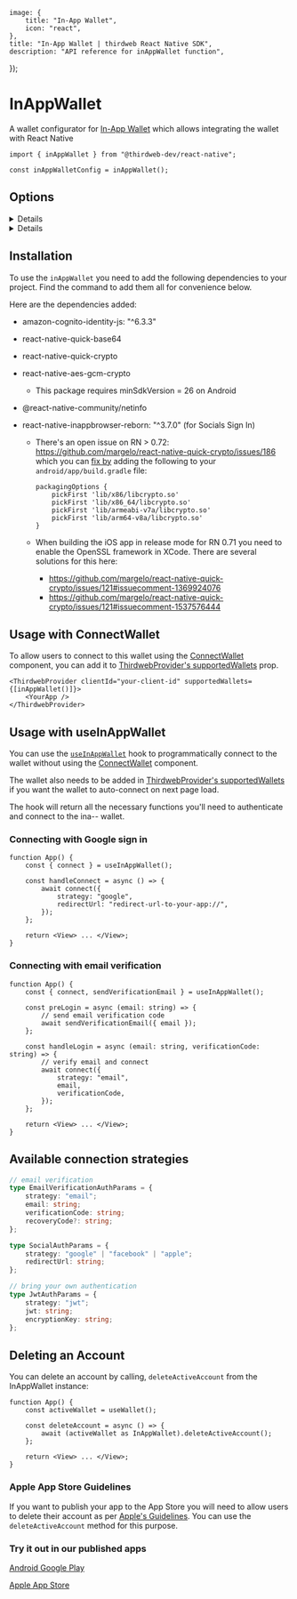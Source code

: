 
	image: {
		title: "In-App Wallet",
		icon: "react",
	},
	title: "In-App Wallet | thirdweb React Native SDK",
	description: "API reference for inAppWallet function",
});

<WalletsBreadcrumb name="In-App Wallet" slug="in-app-wallet" />

# InAppWallet

A wallet configurator for [In-App Wallet](/connect/in-app-wallet/overview) which allows integrating the wallet with React Native

```tsx
import { inAppWallet } from "@thirdweb-dev/react-native";

const inAppWalletConfig = inAppWallet();
```

<CustomizeWalletConfigurator
	config="inAppWalletConfig"
	configurator="inAppWallet"
	connectUI="inAppWalletConnectUI"
	selectUI="inAppWalletSelectUI"
/>

## Options

<Details summary="auth" tags={['Optional']}>

Whether to show the Sign In with different providers.

To use this feature you will need to enable the `In-App Wallets` service for your `clientId`
in your [Dashboard Settings](https://thirdweb.com/team/~/~/settings) and you will need to allowlist
your app's `redirectUrl` (more on this below).

`redirectUrl`: The `redirectUrl` must be a deeplink your app supports. This
is going to be used to redirect back from the browser when using socials sign in options (Google, Apple, etc).

We wrote [a short guide](/react-native/v0/faq) to help you enable deep links support in your mobile app.

```ts
inAppWallet({
	auth: {
		options: ["email", "google", "apple", "facebook"],
		redirectUrl: "deep-link-to-your-app://",
	},
});
```

</Details>

<Details summary="walletConnectReceiver" tags={["Optional"]}>

Allows your wallet to be connected to an external applicatoin via WalletConnect.

Defaults to `undefined`.

```
export type WalletConnectReceiverConfig = {
  walletConnectReceiver?:
    | {
        walletConnectWalletMetadata?: WCMetadata;
        walletConnectV2ProjectId?: string;
        walletConnectV2RelayUrl?: string;
      }
    | true;
};
```

</Details>

## Installation

To use the `inAppWallet` you need to add the following dependencies to your project. Find the
command to add them all for convenience below.

<InstallTabs
	npm="npm i amazon-cognito-identity-js@6.3.3 react-native-quick-base64 react-native-quick-crypto react-native-aes-gcm-crypto @react-native-community/netinfo react-native-inappbrowser-reborn@3.7.0"
	yarn="yarn add amazon-cognito-identity-js@6.3.3 react-native-quick-base64 react-native-quick-crypto react-native-aes-gcm-crypto @react-native-community/netinfo react-native-inappbrowser-reborn@3.7.0"
	pnpm="pnpm i amazon-cognito-identity-js@6.3.3 react-native-quick-base64 react-native-quick-crypto react-native-aes-gcm-crypto @react-native-community/netinfo react-native-inappbrowser-reborn@3.7.0"
/>

Here are the dependencies added:

- amazon-cognito-identity-js: "^6.3.3"
- react-native-quick-base64
- react-native-quick-crypto
- react-native-aes-gcm-crypto
  - This package requires minSdkVersion = 26 on Android
- @react-native-community/netinfo
- react-native-inappbrowser-reborn: "^3.7.0" (for Socials Sign In)

  - There's an open issue on RN > 0.72: https://github.com/margelo/react-native-quick-crypto/issues/186 which you can [fix by](https://github.com/margelo/react-native-quick-crypto/issues/186#issuecomment-1663666739) adding the following to your `android/app/build.gradle` file:

    ```
    packagingOptions {
        pickFirst 'lib/x86/libcrypto.so'
        pickFirst 'lib/x86_64/libcrypto.so'
        pickFirst 'lib/armeabi-v7a/libcrypto.so'
        pickFirst 'lib/arm64-v8a/libcrypto.so'
    }
    ```

  - When building the iOS app in release mode for RN 0.71 you need to enable the OpenSSL framework in XCode. There are several solutions for this here:
    - https://github.com/margelo/react-native-quick-crypto/issues/121#issuecomment-1369924076
    - https://github.com/margelo/react-native-quick-crypto/issues/121#issuecomment-1537576444

## Usage with ConnectWallet

To allow users to connect to this wallet using the [ConnectWallet](/react-native/v0/connecting-wallets#connect-wallet) component, you can add it to [ThirdwebProvider's supportedWallets](/react-native/v0/connecting-wallets#supported-wallets) prop.

```tsx
<ThirdwebProvider clientId="your-client-id" supportedWallets={[inAppWallet()]}>
	<YourApp />
</ThirdwebProvider>
```

## Usage with useInAppWallet

You can use the [`useInAppWallet`](/references/react-native/v0/useInAppWallet) hook to programmatically connect to the wallet without using the [ConnectWallet](/react-native/v0/connecting-wallets#connect-wallet) component.

The wallet also needs to be added in [ThirdwebProvider's supportedWallets](/react-native/v0/connecting-wallets#supported-wallets) if you want the wallet to auto-connect on next page load.

The hook will return all the necessary functions you'll need to authenticate and connect to the ina-- wallet.

### Connecting with Google sign in

```tsx
function App() {
	const { connect } = useInAppWallet();

	const handleConnect = async () => {
		await connect({
			strategy: "google",
			redirectUrl: "redirect-url-to-your-app://",
		});
	};

	return <View> ... </View>;
}
```

### Connecting with email verification

```tsx
function App() {
	const { connect, sendVerificationEmail } = useInAppWallet();

	const preLogin = async (email: string) => {
		// send email verification code
		await sendVerificationEmail({ email });
	};

	const handleLogin = async (email: string, verificationCode: string) => {
		// verify email and connect
		await connect({
			strategy: "email",
			email,
			verificationCode,
		});
	};

	return <View> ... </View>;
}
```

## Available connection strategies

```ts
// email verification
type EmailVerificationAuthParams = {
	strategy: "email";
	email: string;
	verificationCode: string;
	recoveryCode?: string;
};

type SocialAuthParams = {
	strategy: "google" | "facebook" | "apple";
	redirectUrl: string;
};

// bring your own authentication
type JwtAuthParams = {
	strategy: "jwt";
	jwt: string;
	encryptionKey: string;
};
```

## Deleting an Account

You can delete an account by calling, `deleteActiveAccount` from the InAppWallet instance:

```tsx
function App() {
	const activeWallet = useWallet();

	const deleteAccount = async () => {
		await (activeWallet as InAppWallet).deleteActiveAccount();
	};

	return <View> ... </View>;
}
```

### Apple App Store Guidelines

If you want to publish your app to the App Store you will need to allow users to delete their account as per [Apple's Guidelines](https://developer.apple.com/support/offering-account-deletion-in-your-app).
You can use the `deleteActiveAccount` method for this purpose.

### Try it out in our published apps

[Android Google Play](https://play.google.com/store/search?q=thirdweb&c=apps&hl=en_US&gl=US)

[Apple App Store](https://apps.apple.com/us/app/thirdweb-connect/id6471451064)

